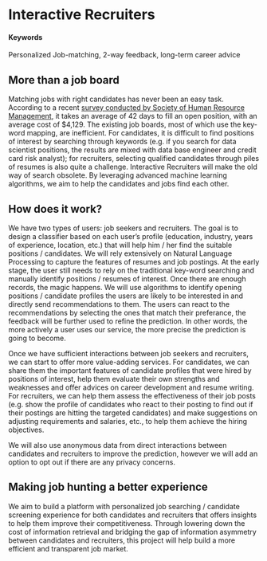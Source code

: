# Interactive Recruiters {#Intelligent-Job-Match}

#### Keywords

Personalized Job-matching, 2-way feedback, long-term career advice

## More than a job board

Matching jobs with right candidates has never been an easy task. According to a recent [survey conducted by Society of Human Resource Management](https://www.shrm.org/about-shrm/press-room/press-releases/pages/human-capital-benchmarking-report.aspx), it takes an average of 42 days to fill an open position, with an average cost of $4,129. The existing job boards, most of which use the key-word mapping, are inefficient. For candidates, it is difficult to find positions of interest by searching through keywords (e.g. if you search for data scientist positions, the results are mixed with data base engineer and credit card risk analyst); for recruiters, selecting qualified candidates through piles of resumes is also quite a challenge. Interactive Recruiters will make the old way of search obsolete. By leveraging advanced machine learning algorithms, we aim to help the candidates and jobs find each other.


## How does it work?

We have two types of users: job seekers and recruiters. The goal is to design a classifier based on each user’s profile (education, industry, years of experience, location, etc.) that will help him / her find the suitable positions / candidates. We will rely extensively on Natural Language Processing to capture the features of resumes and job postings. At the early stage, the user still needs to rely on the traditional key-word searching and manually identify positions / resumes of interest. Once there are enough records, the magic happens. We will use algorithms to identify opening positions / candidate profiles the users are likely to be interested in and directly send recommendations to them. The users can react to the recommendations by selecting the ones that match their preferance, the feedback will be further used to refine the prediction. In other words, the more actively a user uses our service, the more precise the prediction is going to become.

Once we have sufficient interactions between job seekers and recruiters, we can start to offer more value-adding services. For candidates, we can share them the important features of candidate profiles that were hired by positions of interest, help them evaluate their own strengths and weaknesses and offer advices on career development and resume writing. For recruiters, we can help them assess the effectiveness of their job posts (e.g. show the profile of candidates who react to their posting to find out if their postings are hitting the targeted candidates) and make suggestions on adjusting requirements and salaries, etc., to help them achieve the hiring objectives.

We will also use anonymous data from direct interactions between candidates and recruiters to improve the prediction, however we will add an option to opt out if there are any privacy concerns.


## Making job hunting a better experience

We aim to build a platform with personalized job searching / candidate screening experience for both candidates and recruiters that offers insights to help them improve their competitiveness. Through lowering down the cost of information retrieval and bridging the gap of information asymmetry between candidates and recruiters, this project will help build a more efficient and transparent job market.
